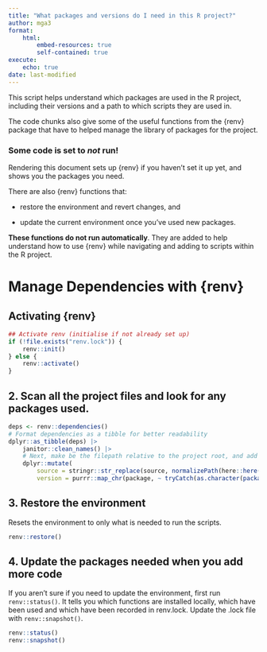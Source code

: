 ```yaml
---
title: "What packages and versions do I need in this R project?" 
author: mga3
format: 
    html:
        embed-resources: true
        self-contained: true
execute: 
    echo: true
date: last-modified
---
```

This script helps understand which packages are used in the R project, including 
their versions and a path to which scripts they are used in. 

The code chunks also give some of the useful functions from the {renv} package 
that have to helped manage the library of packages for the project.

:::{.callout-warning}
### Some code is set to _not_ run!
Rendering this document sets up {renv} if you haven't set it up yet, and shows 
you the packages you need.

There are also {renv} functions that:

- restore the environment and revert changes, and

- update the current environment once you've used new packages. 

**These functions do not run automatically**. They are added to help understand 
how to use {renv} while navigating and adding to scripts within the R project.
:::

# Manage Dependencies with {renv}

## Activating {renv}

```r
## Activate renv (initialise if not already set up)
if (!file.exists("renv.lock")) {
    renv::init()
} else {
    renv::activate()
}
```

## 2. Scan all the project files and look for any packages used.

```r
deps <- renv::dependencies()
# Format dependencies as a tibble for better readability
dplyr::as_tibble(deps) |>
    janitor::clean_names() |>
    # Next, make be the filepath relative to the project root, and add the package version.
    dplyr::mutate(
        source = stringr::str_replace(source, normalizePath(here::here()), "."), 
        version = purrr::map_chr(package, ~ tryCatch(as.character(packageVersion(.x)), error = function() NA)))
```

## 3. Restore the environment

Resets the environment to only what is needed to run the scripts. 

```r
renv::restore()
```

## 4. Update the packages needed when you add more code

If you aren't sure if you need to update the environment, first run `renv::status()`. 
It tells you which functions are installed locally, which have been used and 
which have been recorded in renv.lock. 
Update the .lock file with `renv::snapshot()`.

```r
renv::status()
renv::snapshot()
```
